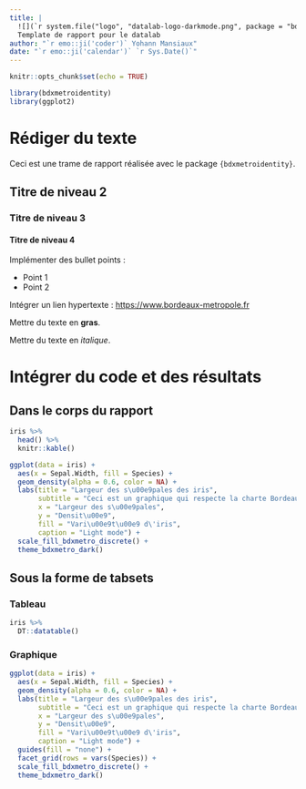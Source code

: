 ```yaml
---
title: |
  ![](`r system.file("logo", "datalab-logo-darkmode.png", package = "bdxmetroidentity")`){width=250px style="display: block; margin-bottom: 50px"}
  Template de rapport pour le datalab
author: "`r emo::ji('coder')` Yohann Mansiaux"
date: "`r emo::ji('calendar')` `r Sys.Date()`"
---
```


```r
knitr::opts_chunk$set(echo = TRUE)
```

```r
library(bdxmetroidentity)
library(ggplot2)
```

# Rédiger du texte

Ceci est une trame de rapport réalisée avec le package `{bdxmetroidentity}`.

## Titre de niveau 2

### Titre de niveau 3

#### Titre de niveau 4

Implémenter des bullet points : 

+ Point 1
+ Point 2

Intégrer un lien hypertexte : <https://www.bordeaux-metropole.fr>

Mettre du texte en **gras**. 

Mettre du texte en _italique_.

# Intégrer du code et des résultats

## Dans le corps du rapport

```r
iris %>% 
  head() %>% 
  knitr::kable()
```

```r
ggplot(data = iris) +
  aes(x = Sepal.Width, fill = Species) +
  geom_density(alpha = 0.6, color = NA) +
  labs(title = "Largeur des s\u00e9pales des iris",
       subtitle = "Ceci est un graphique qui respecte la charte Bordeaux M\u00e9tropole",
       x = "Largeur des s\u00e9pales",
       y = "Densit\u00e9",
       fill = "Vari\u00e9t\u00e9 d\'iris",
       caption = "Light mode") +
  scale_fill_bdxmetro_discrete() +
  theme_bdxmetro_dark()
```

## Sous la forme de tabsets {.tabset}

### Tableau

```r
iris %>% 
  DT::datatable()
```

### Graphique

```r
ggplot(data = iris) +
  aes(x = Sepal.Width, fill = Species) +
  geom_density(alpha = 0.6, color = NA) +
  labs(title = "Largeur des s\u00e9pales des iris",
       subtitle = "Ceci est un graphique qui respecte la charte Bordeaux M\u00e9tropole",
       x = "Largeur des s\u00e9pales",
       y = "Densit\u00e9",
       fill = "Vari\u00e9t\u00e9 d\'iris",
       caption = "Light mode") +
  guides(fill = "none") +
  facet_grid(rows = vars(Species)) +
  scale_fill_bdxmetro_discrete() +
  theme_bdxmetro_dark()
```
